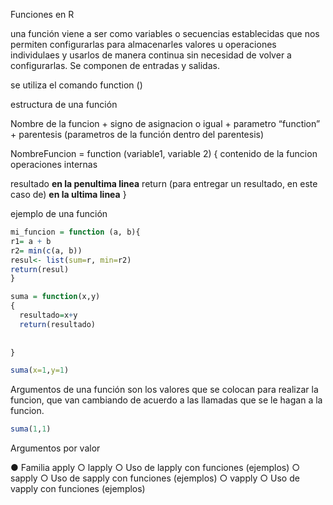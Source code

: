 
Funciones en R

una función viene a ser como variables o secuencias establecidas que nos permiten configurarlas para almacenarles valores u operaciones individulaes y usarlos de manera continua sin necesidad de volver a configurarlas. Se componen de entradas y salidas. 

se utiliza el comando function ()

estructura de una función

Nombre de la funcion + signo de asignacion o igual + parametro "function" + parentesis (parametros de la función dentro del parentesis)

NombreFuncion = function (variable1, variable 2)
{
contenido de la funcion
operaciones internas

resultado **en la penultima linea**
return (para entregar un resultado, en este caso de) **en la ultima linea**
}

ejemplo de una función
```r
mi_funcion = function (a, b){
r1= a + b
r2= min(c(a, b))
resul<- list(sum=r, min=r2)
return(resul)
}


```

```r
suma = function(x,y)
{
  resultado=x+y
  return(resultado)
  
  
}
```


```r
suma(x=1,y=1)
```




 
Argumentos de una función
son los valores que se colocan para realizar la funcion, que van cambiando de acuerdo a las llamadas que se le hagan a la funcion.

```r
suma(1,1)
```



Argumentos por valor



● Familia apply
○ lapply
○ Uso de lapply con funciones (ejemplos)
○ sapply
○ Uso de sapply con funciones (ejemplos)
○ vapply
○ Uso de vapply con funciones (ejemplos)